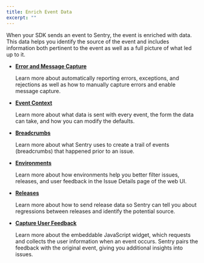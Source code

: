 ```yaml
---
title: Enrich Event Data
excerpt: ""
---
```

When your SDK sends an event to Sentry, the event is enriched with data. This data helps you identify the source of the event and includes information both pertinent to the event as well as a full picture of what led up to it.

- **[Error and Message Capture](/sdks/javascript/errors/context)** 
    
    Learn more about automatically reporting errors, exceptions, and rejections as well as how to manually capture errors and enable message capture.

- **[Event Context](/sdks/javascript/errors/context)** 

    Learn more about what data is sent with every event, the form the data can take, and how you can modify the defaults. 
    
- **[Breadcrumbs](/sdks/javascript/errors/breadcrumbs)** 

    Learn more about what Sentry uses to create a trail of events (breadcrumbs) that happened prior to an issue. 
    
- **[Environments](/enriching-error-data/environments/)**

    Learn more about how environments help you better filter issues, releases, and user feedback in the Issue Details page of the web UI.
    
- **[Releases](/workflow/releases/)**

    Learn more about how to send release data so Sentry can tell you about regressions between releases and identify the potential source.
    
- **[Capture User Feedback](/sdks/javascript/errors/feedback)**

    Learn more about the embeddable JavaScript widget, which requests and collects the user information when an event occurs. Sentry pairs the feedback with the original event, giving you additional insights into issues.